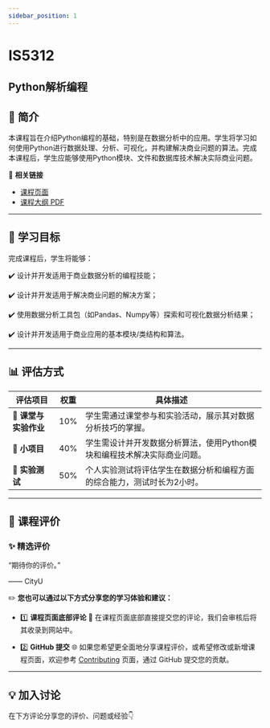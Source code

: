 ```yaml
---
sidebar_position: 1
---
```


# IS5312
## Python解析编程

## **📘 简介**
本课程旨在介绍Python编程的基础，特别是在数据分析中的应用。学生将学习如何使用Python进行数据处理、分析、可视化，并构建解决商业问题的算法。完成本课程后，学生应能够使用Python模块、文件和数据库技术解决实际商业问题。

🔗 **相关链接**
- [课程页面](https://www.cityu.edu.hk/catalogue/pg/202425/course/IS5312.htm)
- [课程大纲 PDF](https://www.cityu.edu.hk/catalogue/pg/202425/course/IS5312.pdf)

---

## **🎯 学习目标**

完成课程后，学生将能够：

✔️ 设计并开发适用于商业数据分析的编程技能；

✔️ 设计并开发适用于解决商业问题的解决方案；

✔️ 使用数据分析工具包（如Pandas、Numpy等）探索和可视化数据分析结果；

✔️ 设计并开发适用于商业应用的基本模块/类结构和算法。

---

## **📊 评估方式**

| **评估项目**          | **权重** | **具体描述**                                                                                       |
|----------------------|---------|---------------------------------------------------------------------------------------------------|
| **📄 课堂与实验作业** | 10%     | 学生需通过课堂参与和实验活动，展示其对数据分析技巧的掌握。                                        |
| **📄 小项目**         | 40%     | 学生需设计并开发数据分析算法，使用Python模块和编程技术解决实际商业问题。                          |
| **📄 实验测试**       | 50%     | 个人实验测试将评估学生在数据分析和编程方面的综合能力，测试时长为2小时。                         |

---

## **💬 课程评价**

### ✨ **精选评价**
<div className={commentStyles.commentBox}>
    <p className={commentStyles.commentText}>
        “期待你的评价。”
    </p>
    <p className={commentStyles.commentAuthor}>—— CityU</p>
</div>

✏️ **您也可以通过以下方式分享您的学习体验和建议：**

- 1️⃣ **课程页面底部评论**
💬 在课程页面底部直接提交您的评论，我们会审核后将其收录到网站中。

- 2️⃣ **GitHub 提交**
🌐 如果您希望更全面地分享课程评价，或希望修改或新增课程页面，欢迎参考 [Contributing](/contributing) 页面，通过 GitHub 提交您的贡献。


---

## **💡 加入讨论**

在下方评论分享您的评价、问题或经验👇
<Utterances />
